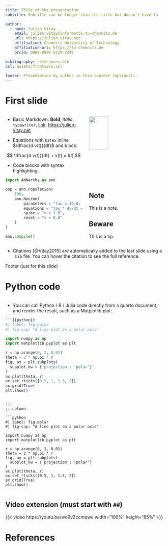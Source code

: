 ```yaml
---
title: Title of the presentation
subtitle: Subtitle can be longer than the title but doesn't have to

author:
  - name: Julien Vitay 
    email: julien.vitay@informatik.tu-chemnitz.de
    url: https://julien-vitay.net
    affiliation: Chemnitz University of Technology
    affiliation-url: https://tu-chemnitz.de
    orcid: 0000-0001-5229-2349

bibliography: references.bib
csl: assets/frontiers.csl

footer: Presentation by author in this context (optional).
---
```



# First slide

::: {.columns}
::: {.column width=50%}

* Basic Markdown: **Bold**, *italic*, `typewriter`, [link](https://julien-vitay.net), <https://julien-vitay.net>

* Equations with `katex` inline $\dfrac{d v(t)}{dt}$ and block:

$$
    \dfrac{d v(t)}{dt} + v(t) = I(t)
$$

* Code blocks with syntax highlighting:

```python
import ANNarchy as ann

pop = ann.Population(
    100, 
    ann.Neuron(
        parameters = "tau = 10.0; I = 0.0",
        equations = "tau * dv/dt = I - v",
        spike = "v > 1.0",
        reset = "v = 0.0"
    )
)

ann.compile()
```


::: 
::: {.column width=50%}

![](img/ai.webp){width=50% fig-align="center"}


::: {.callout-note}
## Note

This is a note.
:::

::: {.callout-tip}
## Beware

This is a tip.
:::

:::
:::


* Citations [@Vitay2015] are automatically added to the last slide using a `.bib` file. You can hover the citation to see the full reference.

::: footer
Footer (just for this slide)
:::

# Python code

:::columns
:::column

* You can call Python / R / Julia code directly from a quarto document, and render the result, such as a Matplotlib plot:

```python
```{{python}}
#| label: fig-polar
#| fig-cap: "A line plot on a polar axis"

import numpy as np
import matplotlib.pyplot as plt

r = np.arange(0, 2, 0.01)
theta = 2 * np.pi * r
fig, ax = plt.subplots(
  subplot_kw = {'projection': 'polar'} 
)
ax.plot(theta, r)
ax.set_rticks([0.5, 1, 1.5, 2])
ax.grid(True)
plt.show()
```
```

:::
:::column

```python
#| label: fig-polar
#| fig-cap: "A line plot on a polar axis"

import numpy as np
import matplotlib.pyplot as plt

r = np.arange(0, 2, 0.01)
theta = 2 * np.pi * r
fig, ax = plt.subplots(
  subplot_kw = {'projection': 'polar'} 
)
ax.plot(theta, r)
ax.set_rticks([0.5, 1, 1.5, 2])
ax.grid(True)
plt.show()
```

:::
:::

## Video extension (must start with `##`)

{{< video https://youtu.be/wo9vZccmqwc width="100%" height="85%" >}}


# References